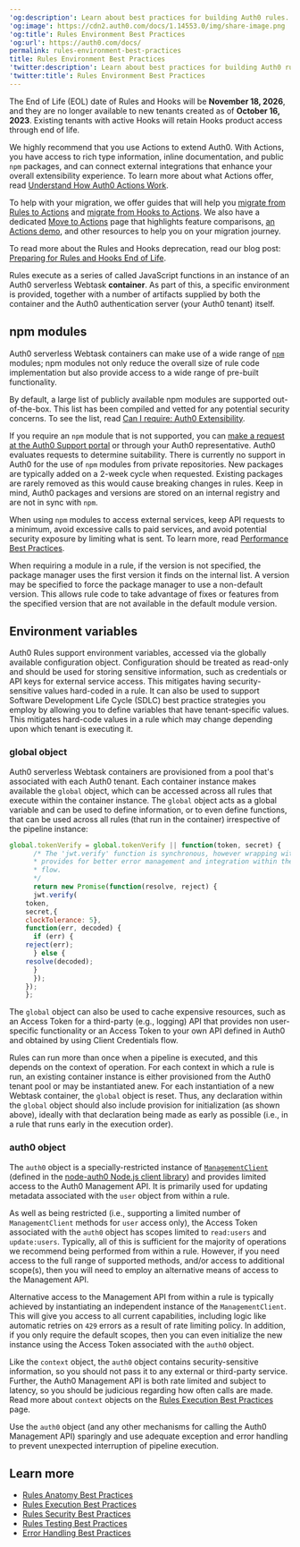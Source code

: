 ---
'og:description': Learn about best practices for building Auth0 rules.
'og:image': https://cdn2.auth0.com/docs/1.14553.0/img/share-image.png
'og:title': Rules Environment Best Practices
'og:url': https://auth0.com/docs/
permalink: rules-environment-best-practices
title: Rules Environment Best Practices
'twitter:description': Learn about best practices for building Auth0 rules.
'twitter:title': Rules Environment Best Practices
---
<Warning>

The End of Life (EOL) date of Rules and Hooks will be **November 18, 2026**, and they are no longer available to new tenants created as of **October 16, 2023**. Existing tenants with active Hooks will retain Hooks product access through end of life.

We highly recommend that you use Actions to extend Auth0. With Actions, you have access to rich type information, inline documentation, and public `npm` packages, and can connect external integrations that enhance your overall extensibility experience. To learn more about what Actions offer, read [Understand How Auth0 Actions Work](/docs/customize/actions/actions-overview).

To help with your migration, we offer guides that will help you [migrate from Rules to Actions](/docs/customize/actions/migrate/migrate-from-rules-to-actions) and [migrate from Hooks to Actions](/docs/customize/actions/migrate/migrate-from-hooks-to-actions). We also have a dedicated [Move to Actions](https://auth0.com/extensibility/movetoactions) page that highlights feature comparisons, [an Actions demo](https://www.youtube.com/watch?v=UesFSY1klrI), and other resources to help you on your migration journey.

To read more about the Rules and Hooks deprecation, read our blog post: [Preparing for Rules and Hooks End of Life](https://auth0.com/blog/preparing-for-rules-and-hooks-end-of-life/).

</Warning>

Rules execute as a series of called JavaScript functions in an instance of an Auth0 serverless Webtask **container**. As part of this, a specific environment is provided, together with a number of artifacts supplied by both the container and the Auth0 <Tooltip tip="Authentication Server: Server that confirms or denies a user’s identity." cta="View Glossary" href="/docs/glossary?term=authentication+server">authentication server</Tooltip> (your Auth0 tenant) itself.

## npm modules

Auth0 serverless Webtask containers can make use of a wide range of [`npm`](https://www.npmjs.com/) modules; npm modules not only reduce the overall size of rule code implementation but also provide access to a wide range of pre-built functionality.

By default, a large list of publicly available npm modules are supported out-of-the-box. This list has been compiled and vetted for any potential security concerns. To see the list, read [Can I require: Auth0 Extensibility](https://auth0-extensions.github.io/canirequire/).

If you require an `npm` module that is not supported, you can [make a request at the Auth0 Support portal](https://support.auth0.com/) or through your Auth0 representative. Auth0 evaluates requests to determine suitability. There is currently no support in Auth0 for the use of `npm` modules from private repositories. New packages are typically added on a 2-week cycle when requested. Existing packages are rarely removed as this would cause breaking changes in rules. Keep in mind, Auth0 packages and versions are stored on an internal registry and are not in sync with `npm`.

When using `npm` modules to access external services, keep API requests to a minimum, avoid excessive calls to paid services, and avoid potential security exposure by limiting what is sent. To learn more, read [Performance Best Practices](/docs/troubleshoot/performance-best-practices).

When requiring a module in a rule, if the version is not specified, the package manager uses the first version it finds on the internal list. A version may be specified to force the package manager to use a non-default version. This allows rule code to take advantage of fixes or features from the specified version that are not available in the default module version.

## Environment variables

Auth0 Rules support environment variables, accessed via the globally available configuration object. Configuration should be treated as read-only and should be used for storing sensitive information, such as credentials or API keys for external service access. This mitigates having security-sensitive values hard-coded in a rule. It can also be used to support Software Development Life Cycle (SDLC) best practice strategies you employ by allowing you to define variables that have tenant-specific values. This mitigates hard-code values in a rule which may change depending upon which tenant is executing it.

### global object

Auth0 serverless Webtask containers are provisioned from a pool that's associated with each Auth0 tenant. Each container instance makes available the `global` object, which can be accessed across all rules that execute within the container instance. The `global` object acts as a global variable and can be used to define information, or to even define functions, that can be used across all rules (that run in the container) irrespective of the pipeline instance:

```js lines
global.tokenVerify = global.tokenVerify || function(token, secret) {
      /* The 'jwt.verify' function is synchronous, however wrapping with a promise
      * provides for better error management and integration within the logic
      * flow.
      */
      return new Promise(function(resolve, reject) {
      jwt.verify(
    token,
    secret,{
    clockTolerance: 5},
    function(err, decoded) {
      if (err) {
    reject(err);
      } else {
    resolve(decoded);
      }
      });
    });
    };
```






The `global` object can also be used to cache expensive resources, such as an <Tooltip tip="Access Token: Authorization credential, in the form of an opaque string or JWT, used to access an API." cta="View Glossary" href="/docs/glossary?term=Access+Token">Access Token</Tooltip> for a third-party (e.g., logging) API that provides non user-specific functionality or an Access Token to your own API defined in Auth0 and obtained by using Client Credentials flow.

Rules can run more than once when a pipeline is executed, and this depends on the context of operation. For each context in which a rule is run, an existing container instance is either provisioned from the Auth0 tenant pool or may be instantiated anew. For each instantiation of a new Webtask container, the `global` object is reset. Thus, any declaration within the `global` object should also include provision for initialization (as shown above), ideally with that declaration being made as early as possible (i.e., in a rule that runs early in the execution order).

### auth0 object

The `auth0` object is a specially-restricted instance of [`ManagementClient`](https://github.com/auth0/node-auth0#management-api-client) (defined in the [node-auth0 Node.js client library](https://github.com/auth0/node-auth0)) and provides limited access to the Auth0 <Tooltip tip="Management API: A product to allow customers to perform administrative tasks." cta="View Glossary" href="/docs/glossary?term=Management+API">Management API</Tooltip>. It is primarily used for updating metadata associated with the `user` object from within a rule.

As well as being restricted (i.e., supporting a limited number of `ManagementClient` methods for `user` access only), the Access Token associated with the `auth0` object has scopes limited to `read:users` and `update:users`. Typically, all of this is sufficient for the majority of operations we recommend being performed from within a rule. However, if you need access to the full range of supported methods, and/or access to additional scope(s), then you will need to employ an alternative means of access to the Management API.

Alternative access to the Management API from within a rule is typically achieved by instantiating an independent instance of the `ManagementClient`. This will give you access to all current capabilities, including logic like automatic retries on `429` errors as a result of rate limiting policy. In addition, if you only require the default scopes, then you can even initialize the new instance using the Access Token associated with the `auth0` object.

Like the `context` object, the `auth0` object contains security-sensitive information, so you should not pass it to any external or third-party service. Further, the Auth0 Management API is both rate limited and subject to latency, so you should be judicious regarding how often calls are made. Read more about `context` objects on the [Rules Execution Best Practices](/docs/rules-best-practices/rules-execution-best-practices) page.

Use the `auth0` object (and any other mechanisms for calling the Auth0 Management API) sparingly and use adequate exception and error handling to prevent unexpected interruption of pipeline execution.

## Learn more

* [Rules Anatomy Best Practices](/docs/rules-best-practices/rules-anatomy-best-practices)
* [Rules Execution Best Practices](/docs/rules-best-practices/rules-execution-best-practices)
* [Rules Security Best Practices](/docs/rules-best-practices/rules-security-best-practices)
* [Rules Testing Best Practices](/docs/rules-best-practices/rules-testing-best-practices)
* [Error Handling Best Practices](/docs/troubleshoot/error-handling-best-practices)